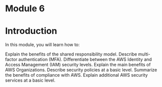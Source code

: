 # Module 6

# Introduction

In this module, you will learn how to:

Explain the benefits of the shared responsibility model.
Describe multi-factor authentication (MFA).
Differentiate between the AWS Identity and Access Management (IAM) security levels.
Explain the main benefits of AWS Organizations.
Describe security policies at a basic level.
Summarize the benefits of compliance with AWS.
Explain additional AWS security services at a basic level.
